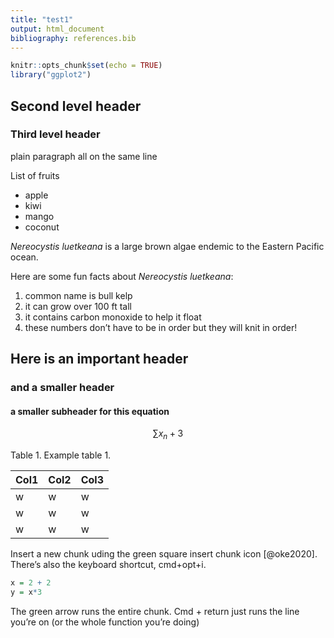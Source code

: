 ```yaml
---
title: "test1"
output: html_document
bibliography: references.bib
---
```


```r
knitr::opts_chunk$set(echo = TRUE)
library("ggplot2")
```

## Second level header

### Third level header

plain paragraph all on the same line

List of fruits

-   apple
-   kiwi
-   mango
-   coconut

*Nereocystis luetkeana* is a large brown algae endemic to the Eastern Pacific ocean.

Here are some fun facts about *Nereocystis luetkeana*:

1.  common name is bull kelp
2.  it can grow over 100 ft tall
3.  it contains carbon monoxide to help it float
4.  these numbers don't have to be in order but they will knit in order!

## Here is an important header

### and a smaller header

#### a smaller subheader for this equation

$$\sum x_n +3$$ <!--- it is centered with the double $$-->

Table 1. Example table 1.

| Col1 | Col2 | Col3 |
|------|------|------|
| w    | w    | w    |
| w    | w    | w    |
| w    | w    | w    |

Insert a new chunk uding the green square insert chunk icon [@oke2020]. There's also the keyboard shortcut, cmd+opt+i. 

```r
x = 2 + 2
y = x*3

```
The green arrow runs the entire chunk. Cmd + return just runs the line you're on (or the whole function you're doing)

```r


```
